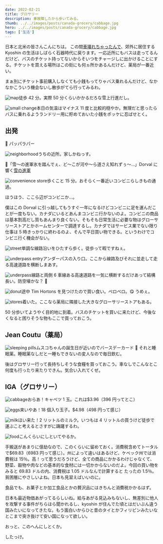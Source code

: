 ```yaml
---
date: 2022-02-21
title: グロサリー
description: 車故障したから歩いてみる。
thumb: ../../images/posts/canada-grocery/cabbage.jpg
hero: ../../images/posts/canada-grocery/cabbage.jpg
tags: ['生活']
---
```


日本と北米の皆さんこんにちは。
この間[車壊れちゃったんで](/blog/car-trouble '車壊れた')、郊外に居住する Kyoshin の生活はしばらく石器時代に戻ります。一応近所にもバスは走ってるんだけど、バスのチケット持ってないからそいつをチャージしに出かけることにする。チケットを買える場所はこの街にも何ヵ所かあるんだけど、薬局が一番近い。

まぁ別にチケット事前購入しなくても小銭もってりゃバス乗れるんだけど、なかなかこういう機会ないし散歩がてら行ってみるわ。

![map](../../images/posts/canada-grocery/map-home-to-jean-coutu.jpg)徒歩 42 分。実際 50 分くらいかかるだろな雪上行進だし。

![small change](../../images/posts/canada-grocery/small-change.jpg)本日の気温はマイナス 11 度と比較的穏やか。無理だと思ったらバスに乗れるようランドリー用に貯めておいた小銭をポッケに忍ばせとく。

## 出発

🥳 パッパラパー

![neighborhood](../../images/posts/canada-grocery/neighborhood.jpg)うちの近所。家しかねっす。

🎤「雪〜の進軍氷を踏んでぇ、ど〜こが河や〜ら道さえ知れずぅ〜…」Dorval に響く[雪の進軍](https://youtu.be/aqjX1bQgKa8?t=13)

![convenience store](../../images/posts/canada-grocery/convenience-store.jpg)歩くこと 15 分。おそらく一番近いコンビニらしきもの通過。

ほうほう、ここら辺がコンビニか…。

僕はこの Dorval に引っ越してもうすぐ一年になるけどコンビニに足を運んだことが一度もない。カナダにいるとあんまコンビニ行かないのよ。コンビニの商品は基本割高だし質もあんまり良くない。そもそも日常生活に必要な物はグローサリーストアとかホームセンターで調達するし。カナダではサービス業でない限り仕事は 5 時きっかりに終わるのよ、そんで平日買い物できる。というわけでコンビニ行く機会がない。

![street](../../images/posts/canada-grocery/street.jpg)単調な線路沿いをひたすら歩く。徒歩って暇ですねぇ。

![underpass entry](../../images/posts/canada-grocery/underpass-entry.jpg)アンダーパスの入り口。ここから線路及びそれに並走して走る高速道路を横断しまあす。

![underpass](../../images/posts/canada-grocery/underpass.jpg)線路と両側 6 車線ある高速道路を一気に横断するだけあって結構長い。防空壕かな？ 🤔

![donut](../../images/posts/canada-grocery/donut.jpg)途中 Tim Hortons を見つけたので買い食い。ペロペロ。😋 うめぇ。

![stores](../../images/posts/canada-grocery/stores.jpg)着いた。ここなら薬局に隣接した大きなグローサリーストアもある。

50 分歩いてようやく目的地に到着。バスのチケットを買いに来たけど、今後なくなると困りそうな物もここで買っておこう。

## Jean Coutu（薬局）

![sleeping pills](../../images/posts/canada-grocery/sleeping-pills.jpg)ムスコちゃんの誕生日が近いのでバースデーカード 🥳 それと睡眠薬。睡眠薬なしだと一睡もできないの変人なので毎日飲む。

後はグロサリー行って長持ちしそうな食糧を買っておこう。車なしでこんなとこ何度も行ったり来たりできん。気合い入れてくぜ。

## IGA（グロサリー）

![cabbage](../../images/posts/canada-grocery/cabbage.jpg)おらあ！キャベツ 1 玉。これは$3.96（396 円ってとこ）

![eggs](../../images/posts/canada-grocery/eggs.jpg)来いやあ！18 個入り玉子。$4.98（498 円って感じ）

![milk](../../images/posts/canada-grocery/milk.jpg)ほい来た！2 リットルのミルク。いつもは 4 リットルの買うけど徒歩で運ぶこと考えるとさすがに躊躇するわ。

![food](../../images/posts/canada-grocery/food.jpg)こんくらいにしといてやるか。

手搬送があまりに億劫なので、このくらいに留めておく。消費税含めてトータルで$69.83（6983 円って感じ）。州によって違いはあるけど、ケベック州では消費税は 15％。高！って思うだろうけど、全ての商品にかかるわけじゃなくて、野菜、穀物や肉などの基本的な食材には一切かからないのだよ。今回の買い物をみると 69.83 ドルの内、消費税は 1.05 ドルなんで計算すると たったの 1.5％。貧困層にやさしいよね。日本も見習えばいいのに。

食品でも、お菓子とか加工食品とかの贅沢品にはきちんと消費税かかるはず。

日本も最近物価あがってるらしいね。給与あがる見込みもないし、無差別に他人を攻撃する事件がちらほら聞かれるし、kyoshin が住んでた頃とはだいぶん違う国みたいになってきたな。もう面白いからひと昔のタイとかフィリピンみたいなとこまで突き抜けて安い国になって欲しい。

おっと、このへんにしとくか。

したっけ。
